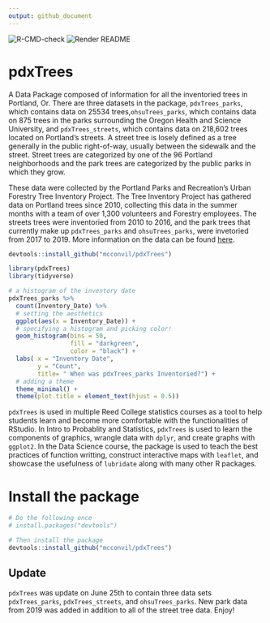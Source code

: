 ```yaml
---
output: github_document
---
```



![R-CMD-check](https://github.com/mcconvil/pdxTrees/workflows/R-CMD-check/badge.svg)
![Render README](https://github.com/mcconvil/pdxTrees/workflows/Render%20README/badge.svg)




# pdxTrees

A Data Package composed of information for all the inventoried trees in Portland, Or. There are three datasets in the package, `pdxTrees_parks`, which contains data on 25534 trees,`ohsuTrees_parks`, which contains data on 875 trees in the parks surrounding the Oregon Health and Science University, and `pdxTrees_streets`, which contains data on 218,602 trees located on Portland's streets. A street tree is losely defined as a tree generally in the public right-of-way, usually between the sidewalk and the street. Street trees are categorized by one of the 96 Portland neighborhoods and the park trees are categorized by the public parks in which they grow. 



These data were collected by the Portland Parks and Recreation's Urban Forestry Tree Inventory Project.  The Tree Inventory Project has gathered data on Portland trees since 2010, collecting this data in the summer months with a team of over 1,300 volunteers and Forestry employees. The streets trees were inventoried from 2010 to 2016, and the park trees that currently make up `pdxTrees_parks` and `ohsuTrees_parks`, were invetoried from 2017 to 2019. More information on the data can be found [here](https://www.portlandoregon.gov/parks/article/501565).

```r

devtools::install_github("mcconvil/pdxTrees")

library(pdxTrees)
library(tidyverse)

```

```r
# a histogram of the inventory date 
pdxTrees_parks %>%   
  count(Inventory_Date) %>%  
  # setting the aesthetics
  ggplot(aes(x = Inventory_Date)) +   
  # specifying a histogram and picking color! 
  geom_histogram(bins = 50,               
                 fill = "darkgreen", 
                 color = "black") + 
  labs( x = "Inventory Date", 
        y = "Count", 
        title= " When was pdxTrees_parks Inventoried?") + 
  # adding a theme 
  theme_minimal() + 
  theme(plot.title = element_text(hjust = 0.5))

```





`pdxTrees` is used in multiple Reed College statistics courses as a tool to help students learn and become more comfortable with the functionalities of RStudio. In Intro to Probablity and Statistics, `pdxTrees` is used to learn the components of graphics, wrangle data with `dplyr`, and create graphs with `ggplot2`. In the Data Science course, the package is used to teach the best practices of function writting, construct interactive maps with `leaflet`, and showcase the usefulness of `lubridate` along with many other R packages. 




# Install the package

```r
# Do the following once
# install.packages("devtools")

# Then install the package
devtools::install_github("mcconvil/pdxTrees")
```

## Update 
`pdxTrees` was update on June 25th  to contain three data sets `pdxTrees_parks`, `pdxTrees_streets`, and `ohsuTrees_parks`. New park data from 2019 was added in addition to all of the street tree data. Enjoy! 


